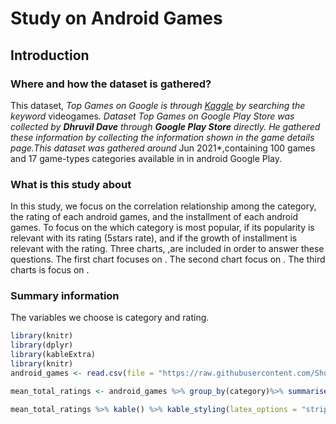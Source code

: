 # Study on Android Games

## Introduction

### Where and how the dataset is gathered?

This dataset, *Top Games on Google is  through [Kaggle](https://www.kaggle.com/datasets) by searching the keyword *videogames*.
Dataset Top Games on Google Play Store was collected by **Dhruvil Dave** through **Google Play Store** directly. He gathered these information by collecting the information shown in the game details page.This dataset was gathered around *Jun 2021*,containing 100 games and 17 game-types categories available in in android Google Play.

### What is this study about

In this study, we focus on the correlation relationship among the category, the rating of each android games, and the installment of each android games. To focus on the 
which category is most popular, if its popularity is relevant with its rating (5stars rate), and if the growth of installment is relevant with the rating.
Three charts, ,are included in order to answer these questions. The first chart focuses on . The second chart focus on . The third charts is focus on .


### Summary information

The variables we choose is category and rating.
```r
library(knitr)
library(dplyr)
library(kableExtra)
library(knitr)
android_games <- read.csv(file = "https://raw.githubusercontent.com/ShuhanChenrock/Info201_Final_Project/main/android-games.csv")

```

```r
mean_total_ratings <- android_games %>% group_by(category)%>% summarise (mean_num = mean(total.ratings)) %>% arrange(mean_num)

mean_total_ratings %>% kable() %>% kable_styling(latex_options = "striped")

```


```r

```
